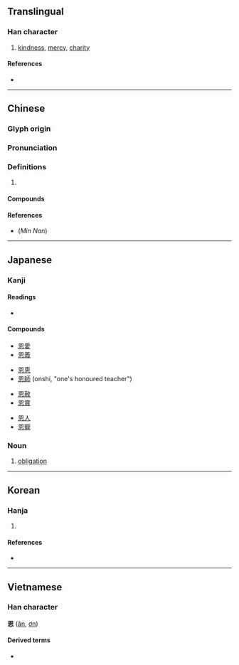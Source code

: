 {{character info/new}}
==Translingual==

===Han character===
{{Han char|rn=61|rad=心|as=06|sn=10|four=60330|canj=WKP|ids=⿱因心}}

# [[kindness]], [[mercy]], [[charity]]

====References====
* {{Han ref|kx=0385.110|dkj=10591|dj=0716.080|hdz=42290.180|uh=6069|ud=24681|bh=AEA6|bd=44710}}

----

==Chinese==
{{zh-forms}}

===Glyph origin===
{{Han etym}}

===Pronunciation===
{{zh-pron
|m=ēn
|c=jan1
|c-t=yin1
|h=ên
|mn=qz,xm,tp,tn,kh,lk,km,mg,hc,tc:un/zz,yl,tn:in/sx:irn
|mn-t=ng1/eng1/êng1/ing1
|mn-t_note=ng1 - Chaozhou; eng1 - Shantou, Chenghai, Raoping; êng1 - Jieyang; ing1 - Chaoyang, Puning, Huilai, Lufeng, Haifeng
|w=
|mc=y
|oc=
|ma=Zh-en.ogg
|cat=
}}

===Definitions===
{{zh-hanzi}}

# {{defn|Han|sort=心06}}

====Compounds====
{{zh-der|恩愛|恩寵|恩仇|恩賜|恩德|恩典|恩公|恩惠|恩將仇報|恩情|恩人|恩榮|恩赦|恩師|恩同再造|恩物|恩義|恩怨|恩准|一飯之恩|不知恩義|世恩錄|以義割恩|伯恩|伯恩斯坦|佩恩|僕固懷恩|再生之恩|再造之恩|凱恩斯|刻薄寡恩|割恩|割恩斷義|千恩萬謝|卵翼之恩|厚恩|合恩角|君恩|吳承恩|周恩來|培恩|報恩|大恩|大恩不謝|大恩人|大恩大德|天恩|寡恩|寡恩少義|小恩小惠|布勞恩|布萊恩特|忘恩失義|忘恩背義|忘恩負義|恩主|恩主公|恩倖|恩光|恩勤|恩同父母|恩威並濟|恩威並用|恩威並著|恩威並行|恩威並重|恩官|恩宥|恩家|恩山義海|恩幸|恩念|恩怨分明|恩恤|恩斷意絕|恩斷義絕|恩旨|恩星照命|恩格斯|恩梅開江|恩榮宴|恩波|恩深義重|恩澤|恩田|恩相|恩眄|恩眷|恩禮|恩私|恩科|恩紀|恩給制|恩臨|恩臺|恩舊|恩詔|恩貢|恩賞|恩遇|恩重丘山|恩重如山|恩門|恩露|恩餉|恩養|恩養錢|恩魚|意斷恩絕|感恩|感恩圖報|感恩戴德|感恩戴義|感恩節|感恩荷德|慈恩宗|慈恩寺|慚恩|承恩|承恩門|拜恩私第|推恩|救命之恩|施仁布恩|施恩|施恩布德|梯恩梯|樹恩|沐恩|法外施恩|波恩病|洪恩|渥恩|湛恩|湯恩比|潘恩|澤深恩重|父母恩勤|特恩|百般恩愛|皇恩|知恩不報|知恩報恩|知遇之恩|私恩小惠|絲恩髮怨|罔極之恩|義山恩海|義斷恩絕|義海恩山|義重恩深|背恩|背恩忘義|膏恩|舊愛宿恩|蒙恩|覃恩|覆庇之恩|謝恩|負義忘恩|賣恩|辜恩背義|辜恩負義|違恩負義|金恩|開恩|隆恩|隆恩曠典|隆恩盛德|雨露之恩|霑恩|顧復之恩|魚朝恩|龍恩}}

====References====
* (''Min Nan'') {{thcwd|5973}}

----

==Japanese==

===Kanji===
{{ja-kanji|grade=5|rs=心06}}

====Readings====
* {{ja-readings|on=[[おん]] (on)|nanori=[[めぐみ]] (megumi)}}

====Compounds====
{{top4}}
* [[恩愛]]
* [[恩義]]
{{mid4}}
* [[恩恵]]
* [[恩師]] (onshi, "one's honoured teacher")
{{mid4}}
* [[恩赦]]
* [[恩賞]]
{{mid4}}
* [[恩人]]
* [[恩寵]]
{{bottom}}

===Noun===
{{ja-noun|おん}}

# [[obligation]]

----

==Korean==

===Hanja===
{{ko-hanja|hangeul=은|rv=eun|mr=ǔn|y=un|eumhun=은혜|ehrv=eunhye|ehmr=ǔnhye|ehy=unhyey}}

# {{defn|lang=ko|sort=心06}}

====References====
* {{Hanja ref|nav=10971}}

----

==Vietnamese==

===Han character===
'''恩''' ([[ân]], [[ơn]])

====Derived terms====
* {{l|vi|感恩}}